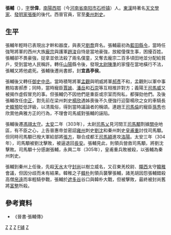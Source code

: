 '''張輔'''（{{bd|3世纪|||305年|catIdx=Z}}），[[表字|字]]'''世偉'''，[[南陽郡|南陽]][[西鄂县|西鄂]]（今[[河南省|河南省]][[南阳市|南阳市]][[石桥镇_(南阳市)|石桥镇]]）人。[[東漢|東漢]]時著名[[天文學家|天文學家]]、[[發明家|發明家]][[張衡|張衡]]的後代。西晉官員，官至[[秦州|秦州]][[刺史|刺史]]。

== 生平 ==
張輔年輕時已表現出才幹和器度，與表兄[[劉喬|劉喬]]齊名。張輔最初為[[蓝田县|藍田]][[縣令|縣令]]，當時任強弩將軍的西州大族[[龐宗|龐宗]]與護軍[[趙俊_(西晉)|趙浚]]自恃是當地豪強，放縱僮僕生事，困擾百姓。張輔卻不畏豪強，捉拿並依法殺了兩名僕童，又奪去龐宗二百多頃田地並分配給貧戶，受到當地人民稱許。轉任[[山陽|山陽]]縣令後，發現[[太尉|太尉]][[陳準|陳準]]的家僮在當地橫行不法，張輔又將他處死。張輔後遷尚書郎，封'''宜昌亭侯'''。

張輔後又轉任[[御史中丞|御史中丞]]。當時積弩將軍[[孟觀|孟觀]]與明威將軍[[郝彥|郝彥]]不和，孟觀則以軍中事務陷害郝彥；同時，當時寵臣[[賈謐|賈謐]]、[[潘岳|潘岳]]和[[石崇|石崇]]等互相推許對方；義陽王[[司馬威|司馬威]]又被揭作虛假冒充的事。但張輔仍不因他們是重臣或宗室而徇私，都彈劾他們。及後張輔改任[[九品中正制|中正]]，對先前在梁州刺史[[楊欣|楊欣]]遇姊喪後不久便強行迎娶楊欣之女的車騎長史[[韓預|韓預]]貶低評級，以清風俗，得到當時議論者的稱頌。連趙王[[司馬倫|司馬倫]]的寵臣[[孫秀_(西晉)|孫秀]]也欣賞他典雅方正的行為，不理會司馬威對張輔的誣陷。

張輔後遷[[馮翊|馮翊]][[太守|太守]]。[[太安_(西晋)|太安]]二年（303年），太尉[[司馬乂|司馬乂]]見河間王[[司馬顒|司馬顒]]割據[[關中|關中]]地區，有不臣之心，上告晉惠帝並密詔[[雍州|雍州]]刺史[[劉沈|劉沈]]和秦州刺史[[皇甫重|皇甫重]]討伐司馬顒。但同時司馬顒已撥大軍給部將[[張方|張方]]，聯合成都王[[司馬穎|司馬穎]]進攻[[洛陽|洛陽]]。太安三年（304年），司馬顒被劉沈擊敗，被逼退回[[長安|長安]]。張輔見此，則領兵營救司馬顒，將劉沈擊敗。司馬顒十分感謝張輔，永興二年（305年），皇甫重兵敗被殺，以張輔為秦州刺史。

張輔到秦州上任後，先殺[[天水|天水]]太守[[封尚|封尚]]以樹立威名，又召東羌校尉、[[隴西|隴西]]太守[[韓稚|韓稚]]會議，但因分歧而未有結果。韓稚之子[[韓朴|韓朴]]則領兵襲擊張輔，諸羌胡因怨張輔錯殺高僧[[帛遠|帛遠]]而率輕騎參戰，張輔於[[遮多谷|遮多谷]]谷口與韓朴大戰，但被擊敗，最終被封尚舊將[[富整|富整]]所殺。

== 參考資料 ==
*《晉書·張輔傳》

[[Category:西晋官员|Z]]
[[Category:西晋军事人物|Z]]
[[Category:西晉亭侯|Z]]
[[Category:张姓|F辅]]
[[Category:南阳张氏|Z]]